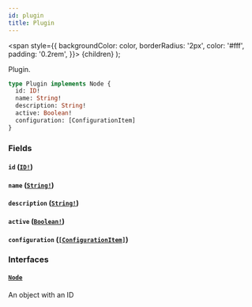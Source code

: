 ```yaml
---
id: plugin
title: Plugin
---
```


<span
style={{
      backgroundColor: color,
      borderRadius: '2px',
      color: '#fff',
      padding: '0.2rem',
    }}>
{children}
</span>
);

Plugin.

```graphql
type Plugin implements Node {
  id: ID!
  name: String!
  description: String!
  active: Boolean!
  configuration: [ConfigurationItem]
}
```

### Fields

#### `id` ([`ID!`](/api-reference/scalars/id.mdx))

#### `name` ([`String!`](/api-reference/scalars/string.mdx))

#### `description` ([`String!`](/api-reference/scalars/string.mdx))

#### `active` ([`Boolean!`](/api-reference/scalars/boolean.mdx))

#### `configuration` ([`[ConfigurationItem]`](/api-reference/objects/configuration-item.mdx))

### Interfaces

#### [`Node`](/api-reference/interfaces/node.mdx)

An object with an ID
